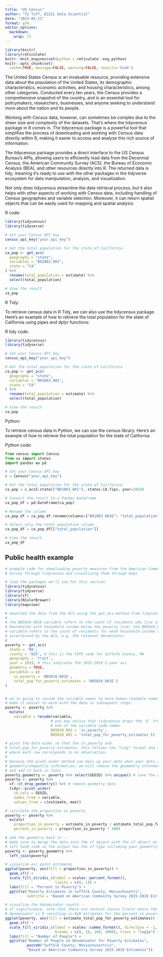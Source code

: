 ```yaml
---
title: "US Census"
author: "Ty Tuff, ESIIL Data Scientist"
date: "2023-05-21"
format: gfm
editor_options: 
  markdown: 
    wrap: 72
---
```


```r
library(knitr)  
library(reticulate)  
knitr::knit_engines$set(python = reticulate::eng_python)  
knitr::opts_chunk$set(
  cache=TRUE, message=FALSE, warning=FALSE, results='hide')
```

The United States Census is an invaluable resource, providing extensive data about the population of the United States, its demographic characteristics, economic activities, and housing characteristics, among other categories. Conducted every ten years, the Census provides a comprehensive snapshot of the country, and is an essential tool for policymakers, researchers, businesses, and anyone seeking to understand more about the nation and its people.

Working with Census data, however, can sometimes be complex due to the sheer size and complexity of the datasets. That's where the tidycensus package in R comes in. The tidycensus package is a powerful tool that simplifies the process of downloading and working with Census data directly within R, making it easier to access and analyze this rich source of information.

The tidycensus package provides a direct interface to the US Census Bureau's APIs, allowing users to efficiently load data from the Decennial Census, the American Community Survey (ACS), the Bureau of Economic Analysis (BEA), and other resources directly into R. The returned data is tidy, meaning it's ready to use with the other packages in the tidyverse ecosystem for data manipulation, analysis, and visualization.

Not only does tidycensus streamline the data retrieval process, but it also helps with other aspects of working with Census data, including handling of Census geographies and variable selection. Moreover, it can return spatial objects that can be easily used for mapping and spatial analysis.

R code:

```r
library(tidycensus)
library(tidyverse)

# Set your Census API key
census_api_key("your_api_key")

# Get the total population for the state of California
ca_pop <- get_acs(
  geography = "state",
  variables = "B01003_001",
  state = "CA"
) %>% 
  rename(total_population = estimate) %>% 
  select(total_population)

# View the result
ca_pop
```


R Tidy:

To retrieve census data in R Tidy, we can also use the tidycensus package. Here's an example of how to retrieve the total population for the state of California using pipes and dplyr functions:

R tidy code:

```r
library(tidycensus)
library(tidyverse)

# Set your Census API key
census_api_key("your_api_key")

# Get the total population for the state of California
ca_pop <- get_acs(
  geography = "state",
  variables = "B01003_001",
  state = "CA"
) %>% 
  rename(total_population = estimate) %>% 
  select(total_population)

# View the result
ca_pop
```


Python:

To retrieve census data in Python, we can use the census library. Here's an example of how to retrieve the total population for the state of California:

Python code:

```python
from census import Census
from us import states
import pandas as pd

# Set your Census API key
c = Census("your_api_key")

# Get the total population for the state of California
ca_pop = c.acs5.state(("B01003_001"), states.CA.fips, year=2019)

# Convert the result to a Pandas DataFrame
ca_pop_df = pd.DataFrame(ca_pop)

# Rename the column
ca_pop_df = ca_pop_df.rename(columns={"B01003_001E": "total_population"})

# Select only the total population column
ca_pop_df = ca_pop_df[["total_population"]]

# View the result
ca_pop_df
```


## Public health example

```r
# example code for downloading poverty measures from the American Community
# Survey through tidycensus and visualizing them through maps

# load the packages we'll use for this section
library(tidycensus)
library(tidyverse)
library(sf)
library(RColorBrewer)
library(mapview)

# download the data from the ACS using the get_acs method from tidycensus
# 
# the B05010_002E variable refers to the count of residents who live in
# households with household income below the poverty line; the B05010_001E
# variable refers to the count of residents for whom household income was
# ascertained by the ACS, e.g. the relevant denominator.
# 
poverty <- get_acs(
  state = 'MA',
  county = '025', # this is the FIPS code for Suffolk County, MA
  geography = 'tract',
  year = 2019, # this indicates the 2015-2019 5-year acs 
  geometry = TRUE,
  variables = c(
    in_poverty = 'B05010_002E', 
    total_pop_for_poverty_estimates = 'B05010_001E') 
)


# we're going to recode the variable names to more human-readable names to 
# make it easier to work with the data in subsequent steps
poverty <- poverty %>% 
  mutate(
    variable = recode(variable,
                     # you may notice that tidycensus drops the 'E' from the 
                     # end of the variable code names
                     B05010_002 = 'in_poverty',
                     B05010_001 = 'total_pop_for_poverty_estimates'))

# pivot the data wider so that the in_poverty and
# total_pop_for_poverty_estimates; this follows the "tidy" format and approach
# where each row corresponds to an observation.
# 
# because the pivot_wider method can mess up your data when your data contains
# geometry/shapefile information, we will remove the geomemtry information
# and add it back in later
poverty_geometry <- poverty %>% select(GEOID) %>% unique() # save the geometry data
poverty <- poverty %>% 
  sf::st_drop_geometry() %>% # remove geometry data
  tidyr::pivot_wider(
    id_cols = GEOID,
    names_from = variable,
    values_from = c(estimate, moe))

# calculate the proportion in poverty
poverty <- poverty %>% 
  mutate(
    proportion_in_poverty = estimate_in_poverty / estimate_total_pop_for_poverty_estimates,
    percent_in_poverty = proportion_in_poverty * 100)

# add the geometry back in -- 
# make sure to merge the data into the sf object with the sf object on the 
# left hand side so the output has the sf type including your geometry data
poverty <- poverty_geometry %>% 
  left_join(poverty)

# visualize our point estimates 
ggplot(poverty, aes(fill = proportion_in_poverty)) +
  geom_sf() +
  scale_fill_viridis_c(label = scales::percent_format(),
                       limits = c(0, 1)) +
  labs(fill = "Percent in Poverty") +
  ggtitle("Poverty Estimates in Suffolk County, Massachusetts",
          subtitle = "Based on American Community Survey 2015-2019 Estimates")

# visualize the denominator counts -- 
# of significance, note that there are several census tracts where the
# denominator is 0 resulting in NaN estimates for the percent in poverty.
ggplot(poverty, aes(fill = estimate_total_pop_for_poverty_estimates)) + 
  geom_sf() + 
  scale_fill_viridis_c(label = scales::comma_format(), direction = -1, 
                       breaks = c(0, 10, 100, 1000), trans = "log1p") + 
  labs(fill = "Number of People") + 
  ggtitle("Number of People in Denominator for Poverty Estimates", 
          paste0("Suffolk County, Massachusetts\n",
          "Based on American Community Survey 2015-2019 Estimates"))

```

